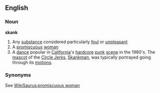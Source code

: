 ==English==
===Noun===
'''skank'''
#Any [[substance]] considered particularly [[foul]] or [[unpleasant]]
#A [[promiscuous]] [[woman]]
#A [[dance]] popular in [[California]]'s [[hardcore]] [[punk]] [[scene]] in the 1980's.  The [[mascot]] of the [[Circle Jerks]], [[Skankman]], was typically portrayed going through its [[motion]]s.  
===Synonyms===
See [[WikiSaurus:promiscuous woman]]